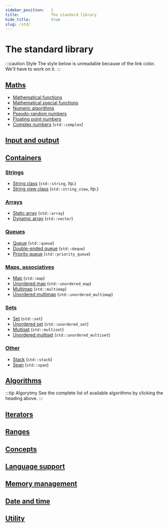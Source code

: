 ```yaml
---
sidebar_position:	1
title:				The standard library
hide_title:			true
slug: /std/
---
```



<NotFinished />

# The standard library

:::caution Style
The style below is unreadable because of the link color.
We'll have to work on it.
:::

## [Maths](math)

- [Mathematical functions](math/functions)
- [Mathematical special functions](math/special-functions)
- [Numeric algorithms](math/numeric-algorithms)
- [Pseudo-random numbers](math/random)
- [Floating point numbers](math/floating-points)
- [Complex numbers](math/complex) (`std::complex`)

## [Input and output](io)

## [Containers](containers)

### [Strings](containers/strings)

- [String class](containers/strings/string) (`std::string`, itp.)
- [String view class](containers/strings/string_view) (`std::string_view`, itp.)

### [Arrays](containers/arrays)

- [Static array](containers/arrays/array) (`std::array`)
- [Dynamic array](containers/arrays/vector) (`std::vector`)

### [Queues](containers/queues)

- [Queue](containers/queues/queue) (`std::queue`)
- [Double-ended queue](containers/queues/deque) (`std::deque`)
- [Priority queue](containers/queues/priority_queue) (`std::priority_queue`)

### [Maps, associatives](containers/maps)

- [Map](containers/maps/map) (`std::map`)
- [Unordered map](containers/maps/unordered_map) (`std::unordered_map`)
- [Multimap](containers/maps/multimap) (`std::multimap`)
- [Unordered multimap](containers/maps/unordered_multimap) (`std::unordered_multimap`)

### [Sets](containers/sets)

- [Set](containers/sets/set) (`std::set`)
- [Unordered set](containers/sets/unordered_set) (`std::unordered_set`)
- [Multiset](containers/sets/multiset) (`std::multiset`)
- [Unordered multiset](containers/sets/unordered_multiset) (`std::unordered_multiset`)

### [Other](containers/others)

- [Stack](containers/others/stack) (`std::stack`)
- [Span](containers/others/span) (`std::span`)

## [Algorithms](algo)

:::tip Algorytmy
See the complete list of available algorithms by clicking
the heading above.
:::

## [Iterators](iterators)

## [Ranges](ranges)

## [Concepts](concepts)

## [Language support](lang-support)

## [Memory management](memory)

## [Date and time](date-time)

## [Utility](utility)